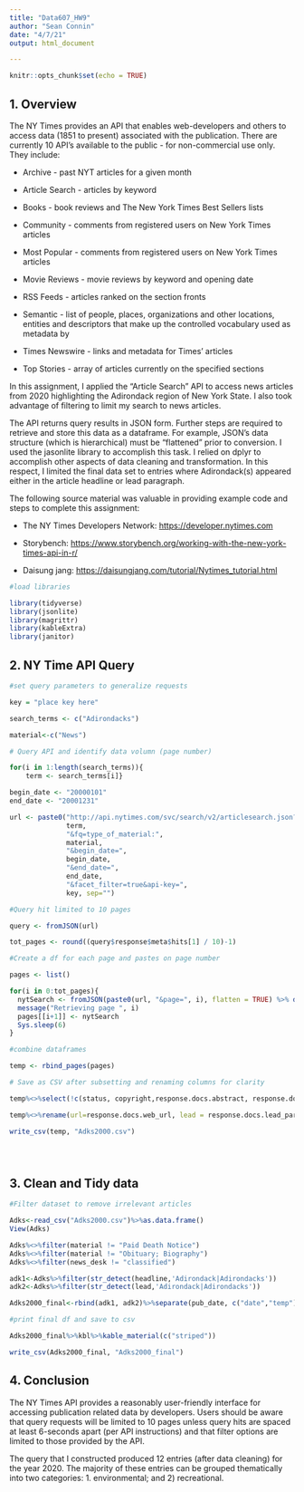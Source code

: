 ---
title: "Data607_HW9"
author: "Sean Connin"
date: "4/7/21"
output: html_document

---

```{r 0 thatsetup, include=FALSE}
knitr::opts_chunk$set(echo = TRUE)
```

## 1. Overview

The NY Times provides an API that enables web-developers and others to access data (1851 to present) associated with the publication. There are currently 10 API's available to the public - for non-commercial use only. They include:

-   Archive - past NYT articles for a given month

-   Article Search - articles by keyword

-   Books - book reviews and The New York Times Best Sellers lists

-   Community - comments from registered users on New York Times articles

-   Most Popular - comments from registered users on New York Times articles

-   Movie Reviews - movie reviews by keyword and opening date

-   RSS Feeds - articles ranked on the section fronts

-   Semantic - list of people, places, organizations and other locations, entities and descriptors that make up the controlled vocabulary used as metadata by

-   Times Newswire - links and metadata for Times' articles

-   Top Stories - array of articles currently on the specified sections

In this assignment, I applied the "Article Search" API to access news articles from 2020 highlighting the Adirondack region of New York State. I also took advantage of filtering to limit my search to news articles.

The API returns query results in JSON form. Further steps are required to retrieve and store this data as a dataframe. For example, JSON's data structure (which is hierarchical) must be "flattened" prior to conversion. I used the jasonlite library to accomplish this task. I relied on dplyr to accomplish other aspects of data cleaning and transformation. In this respect, I limited the final data set to entries where Adirondack(s) appeared either in the article headline or lead paragraph.

The following source material was valuable in providing example code and steps to complete this assignment:

-   The NY Times Developers Network: [https://developer.nytimes.com](https://developer.nytimes.com/)

-   Storybench: <https://www.storybench.org/working-with-the-new-york-times-api-in-r/>

-   Daisung jang: <https://daisungjang.com/tutorial/Nytimes_tutorial.html>

```{r  message=FALSE, warning=FALSE}

#load libraries

library(tidyverse)
library(jsonlite)
library(magrittr)
library(kableExtra)
library(janitor)

```

## 2. NY Time API Query

```{r  message=FALSE, warning=FALSE}

#set query parameters to generalize requests

key = "place key here"

search_terms <- c("Adirondacks")

material<-c("News")

# Query API and identify data volumn (page number)

for(i in 1:length(search_terms)){
    term <- search_terms[i]}

begin_date <- "20000101"
end_date <- "20001231"

url <- paste0("http://api.nytimes.com/svc/search/v2/articlesearch.json?q=",
              term,
              "&fq=type_of_material:",
              material,
              "&begin_date=",
              begin_date,
              "&end_date=",
              end_date,
              "&facet_filter=true&api-key=",
              key, sep="")

#Query hit limited to 10 pages

query <- fromJSON(url)

tot_pages <- round((query$response$meta$hits[1] / 10)-1)

#Create a df for each page and pastes on page number

pages <- list()

for(i in 0:tot_pages){
  nytSearch <- fromJSON(paste0(url, "&page=", i), flatten = TRUE) %>% data.frame() 
  message("Retrieving page ", i)
  pages[[i+1]] <- nytSearch 
  Sys.sleep(6) 
}

#combine dataframes

temp <- rbind_pages(pages)  

# Save as CSV after subsetting and renaming columns for clarity

temp%<>%select(!c(status, copyright,response.docs.abstract, response.docs.snippet,response.docs._id,  response.docs.multimedia, response.docs.keywords, response.docs.byline.person, response.docs.uri, response.docs.print_section, response.docs.print_page, response.docs.subsection_name, response.docs.headline.kicker, response.docs.headline.content_kicker, response.docs.headline.print_headline, response.docs.headline.name, response.docs.headline.seo, response.docs.headline.sub,response.docs.byline.organization, response.meta.hits, response.meta.offset, response.meta.time))

temp%<>%rename(url=response.docs.web_url, lead = response.docs.lead_paragraph, source =response.docs.source, pub_date = response.docs.pub_date, type = response.docs.document_type, news_desk = response.docs.news_desk,  section = response.docs.section_name, material = response.docs.type_of_material, word_count=response.docs.word_count, headline = response.docs.headline.main, author = response.docs.byline.original)

write_csv(temp, "Adks2000.csv")





```

## 3. Clean and Tidy data

```{r  message=FALSE, warning=FALSE}


#Filter dataset to remove irrelevant articles

Adks<-read_csv("Adks2000.csv")%>%as.data.frame()
View(Adks)

Adks%<>%filter(material != "Paid Death Notice")
Adks%<>%filter(material != "Obituary; Biography")
Adks%<>%filter(news_desk != "classified")

adk1<-Adks%>%filter(str_detect(headline,'Adirondack|Adirondacks'))
adk2<-Adks%>%filter(str_detect(lead,'Adirondack|Adirondacks'))

Adks2000_final<-rbind(adk1, adk2)%>%separate(pub_date, c("date","temp"), sep =" ")%>%select(!temp)%>%clean_names()

#print final df and save to csv

Adks2000_final%>%kbl%>%kable_material(c("striped"))

write_csv(Adks2000_final, "Adks2000_final")

```

## 4. Conclusion

The NY Times API provides a reasonably user-friendly interface for accessing publication related data by developers. Users should be aware that query requests will be limited to 10 pages unless query hits are spaced at least 6-seconds apart (per API instructions) and that filter options are limited to those provided by the API.

The query that I constructed produced 12 entries (after data cleaning) for the year 2020. The majority of these entries can be grouped thematically into two categories: 1. environmental; and 2) recreational.
